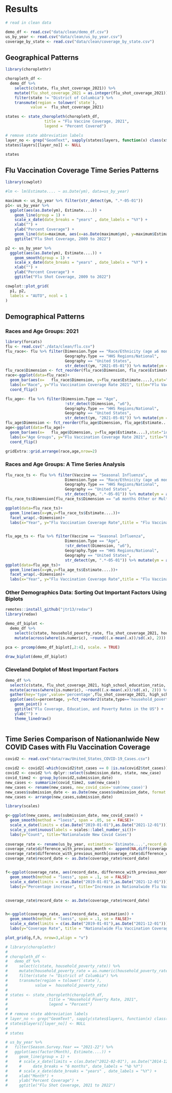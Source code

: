 # Results

```r
# read in clean data

demo_df <- read.csv("data/clean/demo_df.csv")
us_by_year <- read.csv("data/clean/us_by_year.csv")
coverage_by_state <- read.csv("data/clean/coverage_by_state.csv")

```

## Geographical Patterns

```r

library(choroplethr)

choropleth_df <-
  demo_df %>%
    select(c(state, flu_shot_coverage_2021)) %>%
    mutate(flu_shot_coverage_2021 = as.integer(flu_shot_coverage_2021)) %>%
    filter(state != "District of Columbia") %>%
    transmute(region = tolower(`state`),
           value =  flu_shot_coverage_2021)

states <- state_choropleth(choropleth_df,
                 title = "Flu Vaccine Coverage, 2021",
                 legend = "Percent Covered")

# remove state abbreviation labels
layer_no <- grep("GeomText", sapply(states$layers, function(x) class(x$geom)[1]))
states$layers[[layer_no]] <- NULL

states

```

## Flu Vaccination Coverage Time Series Patterns

```r
library(cowplot)

#lm <- lm(Estimate.... ~ as.Date(ym), data=us_by_year)

maximum <- us_by_year %>% filter(str_detect(ym, ".*-05-01"))
p1<- us_by_year %>%
  ggplot(aes(as.Date(ym), Estimate....)) +
    geom_line(group = 1) +
    scale_x_date(date_breaks = "years" , date_labels = "%Y") + 
    xlab("") + 
    ylab("Percent Coverage") +
    geom_line(data=maximum, aes(x=as.Date(maximum$ym), y=maximum$Estimate...., ), color ="red")+
    ggtitle("Flu Shot Coverage, 2009 to 2022")

p2 <- us_by_year %>%
  ggplot(aes(as.Date(ym), Estimate....)) +
    geom_smooth(group = 1) +
    scale_x_date(date_breaks = "years" , date_labels = "%Y") + 
    xlab("") + 
    ylab("Percent Coverage") +
    ggtitle("Flu Shot Coverage, 2009 to 2022")

cowplot::plot_grid(
  p1, p2,
  labels = "AUTO", ncol = 1
)

```

## Demographical Patterns

### Races and Age Groups: 2021

```r
library(forcats)
flu <- read.csv("./data/clean/flu.csv")
flu_race<- flu %>% filter(Dimension.Type == "Race/Ethnicity (age ≥6 months only)",
                          Geography.Type == "HHS Regions/National",
                          Geography == "United States",
                          str_detect(ym, "2021-05-01")) %>% mutate(ym = as.Date(ym))%>% arrange(ym)
flu_race$Dimension <- fct_reorder(flu_race$Dimension, flu_race$Estimate....)
race<-ggplot(data=flu_race)+
  geom_bar(aes(x=	flu_race$Dimension, y=flu_race$Estimate....),stat="identity", fill="skyblue1")+
  labs(x="Race", y="Flu Vaccination Coverage Rate 2021", title="Flu Vaccination Coverage Rate 2021 by race")+
  coord_flip()

flu_age<- flu %>% filter(Dimension.Type == "Age",
                          !str_detect(Dimension, "≥6"),
                          Geography.Type == "HHS Regions/National",
                          Geography == "United States",
                          str_detect(ym, "2021-05-01")) %>% mutate(ym = as.Date(ym))%>% arrange(ym)
flu_age$Dimension <- fct_reorder(flu_age$Dimension, flu_age$Estimate....)
age<-ggplot(data=flu_age)+
  geom_bar(aes(x=	flu_age$Dimension, y=flu_age$Estimate....),stat="identity", fill="skyblue1")+
  labs(x="Age Groups", y="Flu Vaccination Coverage Rate 2021", title="Flu Vaccination Coverage Rate 2021 by Age Group")+
  coord_flip()

gridExtra::grid.arrange(race,age,nrow=2)
```

### Races and Age Groups: A Time Series Analysis

```r
flu_race_ts <- flu %>% filter(Vaccine == "Seasonal Influenza",
                          Dimension.Type == "Race/Ethnicity (age ≥6 months only)",
                          Geography.Type == "HHS Regions/National",
                          Geography == "United States",
                          str_detect(ym, ".*-05-01")) %>% mutate(ym = as.Date(ym))%>% arrange(ym)
flu_race_ts$Dimension[flu_race_ts$Dimension == "≥6 months Other or Multiple Races, Non-Hispanic"] <- "Other or Multiple Races, Non-Hispanic"

ggplot(data=flu_race_ts)+
  geom_line(aes(x=ym,y=flu_race_ts$Estimate....))+
  facet_wrap(.~Dimension)+
  labs(x="Year", y="Flu Vaccination Coverage Rate",title = "Flu Vaccination Coverage Rate by Race, 2009-2021")



```

```r
flu_age_ts <- flu %>% filter(Vaccine == "Seasonal Influenza",
                          Dimension.Type == "Age",
                          !str_detect(Dimension, "≥6"),
                          Geography.Type == "HHS Regions/National",
                          Geography == "United States",
                          str_detect(ym, ".*-05-01")) %>% mutate(ym = as.Date(ym))%>% arrange(ym)
ggplot(data=flu_age_ts)+
  geom_line(aes(x=ym,y=flu_age_ts$Estimate....))+
  facet_wrap(.~Dimension)+
  labs(x="Year", y="Flu Vaccination Coverage Rate",title = "Flu Vaccination Coverage Rate by Age Group, 2009-2021")

```

### Other Demographics Data: Sorting Out Important Factors Using Biplots

```r

remotes::install_github("jtr13/redav")
library(redav)

demo_df_biplot <-
  demo_df %>%
    select(c(state, household_poverty_rate, flu_shot_coverage_2021, household_wealth_rate, median_household_income, high_school_education_ratio, elder_ratio, children_ratio)) %>%
    mutate(across(where(is.numeric), ~round((.x-mean(.x))/sd(.x), 2)))

pca <- prcomp(demo_df_biplot[,2:4], scale. = TRUE)

draw_biplot(demo_df_biplot)


```

### Cleveland Dotplot of Most Important Factors

```r

demo_df %>%
  select(c(state, flu_shot_coverage_2021, high_school_education_ratio, household_poverty_rate)) %>%
  mutate(across(where(is.numeric), ~round((.x-mean(.x))/sd(.x), 2))) %>%
  gather(key='type',value='percentage',flu_shot_coverage_2021, high_school_education_ratio, household_poverty_rate) %>%
  ggplot(aes(x=percentage, y=fct_reorder2(state,type=='household_poverty_rate',percentage,.desc=FALSE), color = type)) +
    geom_point() +
    ggtitle("Flu Coverage, Education, and Poverty Rates in the US") +
    ylab("") +
    theme_linedraw()



```

## Time Series Comparison of Nationanlwide New COVID Cases with Flu Vaccination Coverage

```r
covid2 <- read.csv("data/raw/United_States_COVID-19_Cases.csv")

covid2 <- covid2[-which(covid2$tot_cases == 0 |is.na(covid2$tot_cases)),]
covid2 <- covid2 %>% dplyr::select(submission_date, state, new_case)
covid_time2 <- group_by(covid2,submission_date)
new_cases <- summarize(covid_time2, sum(new_case))
new_cases <- rename(new_cases, new_covid_case='sum(new_case)')
new_cases$submission_date <- as.Date(new_cases$submission_date, format = "%m/%d/%Y")
new_cases <- arrange(new_cases,submission_date)

library(scales)

g<-ggplot(new_cases, aes(submission_date, new_covid_case)) + 
  geom_smooth(method = "loess", span = .05, se = FALSE)+
  scale_x_date(limits = c(as.Date("2019-01-01"),as.Date("2021-12-01")))+
  scale_y_continuous(labels = scales::label_number_si())+
  labs(y="Count", title="Nationalwide New Covid Cases")
  
coverage_rate <- rename(us_by_year, estimation='Estimate....',record_date='ym')
coverage_rate$difference_with_previous_month <- append(NA,diff(coverage_rate$estimation))
coverage_rate$difference_with_previous_month[coverage_rate$difference_with_previous_month<0]<-0
coverage_rate$record_date <- as.Date(coverage_rate$record_date)


f<-ggplot(coverage_rate, aes(record_date, difference_with_previous_month)) + 
  geom_smooth(method = "loess", span = .1, se = FALSE)+
  scale_x_date(limits = c(as.Date("2019-01-01"),as.Date("2021-12-01")))+
  labs(y="Percentage increase", title="Increase in Nationalwide Flu Vax Coverage Compared to Previous Months (%)")


coverage_rate$record_date <- as.Date(coverage_rate$record_date)


h<-ggplot(coverage_rate, aes(record_date, estimation)) + 
  geom_smooth(method = "loess", span = .1, se = FALSE)+
  scale_x_date(limits = c(as.Date("2019-01-01"),as.Date("2021-12-01")))+
  labs(y="Coverage Rate", title = "Nationalwide Flu Vaccination Coverage Rate (%)")

plot_grid(g,f,h, nrow=3,align = "v")
```




```r

# library(choroplethr)
# 
# choropleth_df <-
#   demo_df %>%
#     select(c(state, household_poverty_rate)) %>%
#     mutate(household_poverty_rate = as.numeric(household_poverty_rate)) %>%
#     filter(state != "District of Columbia") %>%
#     transmute(region = tolower(`state`),
#            value =  household_poverty_rate)
# 
# states <- state_choropleth(choropleth_df,
#                  title = "Household Poverty Rate, 2021",
#                  legend = "Percent")
# 
# # remove state abbreviation labels
# layer_no <- grep("GeomText", sapply(states$layers, function(x) class(x$geom)[1]))
# states$layers[[layer_no]] <- NULL
# 
# states

```

```r


# us_by_year %>%
#   filter(Season.Survey.Year == "2021-22") %>%
#   ggplot(aes(factor(Month), Estimate....)) +
#     geom_line(group = 1) +
#     # scale_x_date(limits = c(as.Date("2012-02-01"), as.Date("2014-12-31")),  
#     #     date_breaks = "6 months", date_labels = "%b %Y") 
#     # scale_x_date(date_breaks = "years" , date_labels = "%Y") + 
#     xlab("Month") + 
#     ylab("Percent Coverage") +
#     ggtitle("Flu Shot Coverage, 2021 to 2022")


```